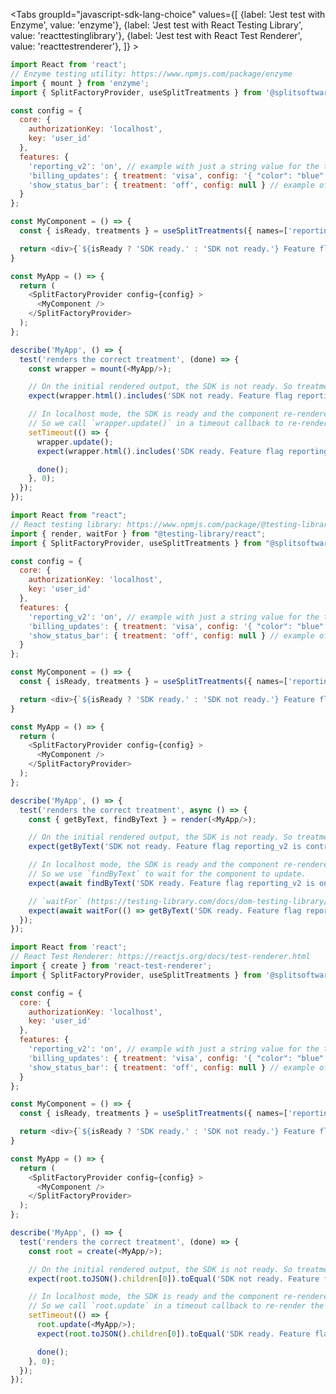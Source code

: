 
<Tabs
  groupId="javascript-sdk-lang-choice"
  values={[
    {label: 'Jest test with Enzyme', value: 'enzyme'},
    {label: 'Jest test with React Testing Library', value: 'reacttestinglibrary'},
    {label: 'Jest test with React Test Renderer', value: 'reacttestrenderer'},
  ]} >
  <TabItem value="enzyme">

```javascript
import React from 'react';
// Enzyme testing utility: https://www.npmjs.com/package/enzyme
import { mount } from 'enzyme';
import { SplitFactoryProvider, useSplitTreatments } from '@splitsoftware/splitio-react';

const config = {
  core: {
    authorizationKey: 'localhost',
    key: 'user_id'
  },
  features: {
    'reporting_v2': 'on', // example with just a string value for the treatment
    'billing_updates': { treatment: 'visa', config: '{ "color": "blue" }' }, // example of a defined config
    'show_status_bar': { treatment: 'off', config: null } // example of a null config
  }
};

const MyComponent = () => {
  const { isReady, treatments } = useSplitTreatments({ names=['reporting_v2'] });

  return <div>{`${isReady ? 'SDK ready.' : 'SDK not ready.'} Feature flag reporting_v2 is ${treatments['reporting_v2'].treatment}`}</div>;
}

const MyApp = () => {
  return (
    <SplitFactoryProvider config={config} >
      <MyComponent />
    </SplitFactoryProvider>
  );
};

describe('MyApp', () => {
  test('renders the correct treatment', (done) => {
    const wrapper = mount(<MyApp/>);

    // On the initial rendered output, the SDK is not ready. So treatment values are control.
    expect(wrapper.html().includes('SDK not ready. Feature flag reporting_v2 is control')).toBeTruthy();

    // In localhost mode, the SDK is ready and the component re-rendered with the mocked treatment on next event-loop tick.
    // So we call `wrapper.update()` in a timeout callback to re-render the component.
    setTimeout(() => {
      wrapper.update();
      expect(wrapper.html().includes('SDK ready. Feature flag reporting_v2 is on')).toBeTruthy();

      done();
    }, 0);
  });
});
```

  </TabItem>
  <TabItem value="reacttestinglibrary">

```javascript
import React from "react";
// React testing library: https://www.npmjs.com/package/@testing-library/react
import { render, waitFor } from "@testing-library/react";
import { SplitFactoryProvider, useSplitTreatments } from "@splitsoftware/splitio-react";

const config = {
  core: {
    authorizationKey: 'localhost',
    key: 'user_id'
  },
  features: {
    'reporting_v2': 'on', // example with just a string value for the treatment
    'billing_updates': { treatment: 'visa', config: '{ "color": "blue" }' }, // example of a defined config
    'show_status_bar': { treatment: 'off', config: null } // example of a null config
  }
};

const MyComponent = () => {
  const { isReady, treatments } = useSplitTreatments({ names=['reporting_v2'] });

  return <div>{`${isReady ? 'SDK ready.' : 'SDK not ready.'} Feature flag reporting_v2 is ${treatments['reporting_v2'].treatment}`}</div>;
}

const MyApp = () => {
  return (
    <SplitFactoryProvider config={config} >
      <MyComponent />
    </SplitFactoryProvider>
  );
};

describe('MyApp', () => {
  test('renders the correct treatment', async () => {
    const { getByText, findByText } = render(<MyApp/>);

    // On the initial rendered output, the SDK is not ready. So treatment values are control.
    expect(getByText('SDK not ready. Feature flag reporting_v2 is control')).toBeTruthy();

    // In localhost mode, the SDK is ready and the component re-rendered with the mocked treatment on next event-loop tick.
    // So we use `findByText` to wait for the component to update.
    expect(await findByText('SDK ready. Feature flag reporting_v2 is on')).toBeTruthy();

    // `waitFor` (https://testing-library.com/docs/dom-testing-library/api-async/#waitfor) can also be used:
    expect(await waitFor(() => getByText('SDK ready. Feature flag reporting_v2 is on')));
  });
});
```

  </TabItem>
  <TabItem value="reacttestrenderer">

```javascript
import React from 'react';
// React Test Renderer: https://reactjs.org/docs/test-renderer.html
import { create } from 'react-test-renderer';
import { SplitFactoryProvider, useSplitTreatments } from '@splitsoftware/splitio-react';

const config = {
  core: {
    authorizationKey: 'localhost',
    key: 'user_id'
  },
  features: {
    'reporting_v2': 'on', // example with just a string value for the treatment
    'billing_updates': { treatment: 'visa', config: '{ "color": "blue" }' }, // example of a defined config
    'show_status_bar': { treatment: 'off', config: null } // example of a null config
  }
};

const MyComponent = () => {
  const { isReady, treatments } = useSplitTreatments({ names=['reporting_v2'] });

  return <div>{`${isReady ? 'SDK ready.' : 'SDK not ready.'} Feature flag reporting_v2 is ${treatments['reporting_v2'].treatment}`}</div>;
}

const MyApp = () => {
  return (
    <SplitFactoryProvider config={config} >
      <MyComponent />
    </SplitFactoryProvider>
  );
};

describe('MyApp', () => {
  test('renders the correct treatment', (done) => {
    const root = create(<MyApp/>);

    // On the initial rendered output, the SDK is not ready. So treatment values are control.
    expect(root.toJSON().children[0]).toEqual('SDK not ready. Feature flag reporting_v2 is control');

    // In localhost mode, the SDK is ready and the component re-rendered with the mocked treatment on next event-loop tick.
    // So we call `root.update` in a timeout callback to re-render the component.
    setTimeout(() => {
      root.update(<MyApp/>);
      expect(root.toJSON().children[0]).toEqual('SDK ready. Feature flag reporting_v2 is on');

      done();
    }, 0);
  });
});
```

  </TabItem>
</Tabs>